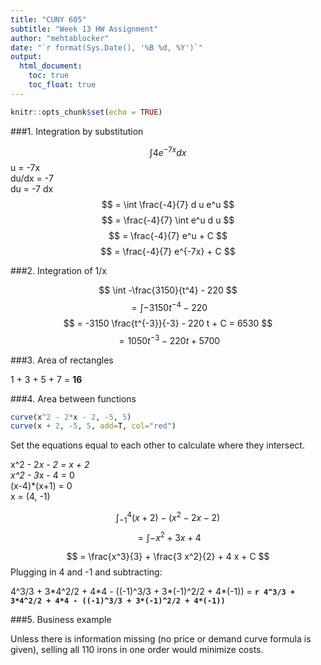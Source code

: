 ---
title: "CUNY 605"
subtitle: "Week 13 HW Assignment"
author: "mehtablocker"
date: "`r format(Sys.Date(), '%B %d, %Y')`"
output:
  html_document:
    toc: true
    toc_float: true
---

<style type="text/css">
h3 {
  color: DarkBlue;
}
</style>

```{r setup, include=FALSE}
knitr::opts_chunk$set(echo = TRUE)

```

###1. Integration by substitution

$$ \int 4 e^{-7 x} d x $$
u = -7x  
du/dx = -7  
du = -7 dx  
$$ = \int \frac{-4}{7} d u e^u $$
$$ = \frac{-4}{7} \int e^u d u $$
$$ = \frac{-4}{7} e^u + C $$
$$ = \frac{-4}{7} e^{-7x} + C $$

###2. Integration of 1/x

$$ \int -\frac{3150}{t^4} - 220 $$
$$ = \int -3150 t^{-4} - 220 $$
$$ = -3150 \frac{t^{-3}}{-3} - 220 t + C = 6530 $$
$$ = 1050 t^{-3} - 220 t + 5700 $$

###3. Area of rectangles

1 + 3 + 5 + 7 = __16__

###4. Area between functions

```{r ex_4}
curve(x^2 - 2*x - 2, -5, 5)
curve(x + 2, -5, 5, add=T, col="red")
```

Set the equations equal to each other to calculate where they intersect.

x^2 - 2*x - 2 = x + 2  
x^2 - 3*x - 4 = 0  
(x-4)*(x+1) = 0  
x = (4, -1)  

$$ \int_{-1}^4 (x + 2) - (x^2 - 2x -2) $$
$$ = \int  -x^2 + 3x + 4 $$

$$ = \frac{x^3}{3} + \frac{3 x^2}{2} + 4 x + C $$
Plugging in 4 and -1 and subtracting:

4^3/3 + 3\*4^2/2 + 4\*4 - ((-1)^3/3 + 3\*(-1)^2/2 + 4\*(-1)) = __`r 4^3/3 + 3*4^2/2 + 4*4 - ((-1)^3/3 + 3*(-1)^2/2 + 4*(-1))`__

###5. Business example

Unless there is information missing (no price or demand curve formula is given), selling all 110 irons in one order would minimize costs.

